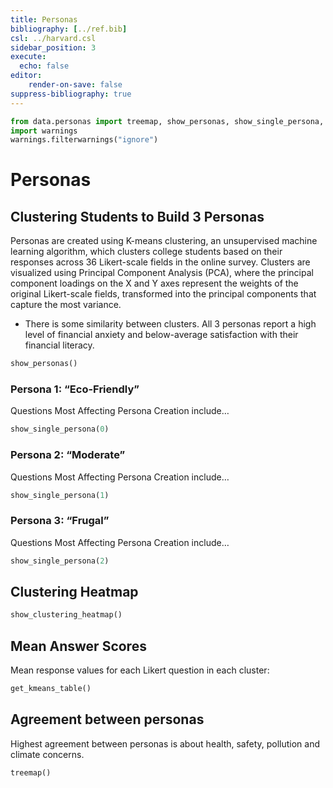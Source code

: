 ```yaml
---
title: Personas
bibliography: [../ref.bib]
csl: ../harvard.csl
sidebar_position: 3
execute:
  echo: false
editor:
    render-on-save: false
suppress-bibliography: true
---
```



```python
from data.personas import treemap, show_personas, show_single_persona, show_clustering_heatmap, get_kmeans_table
import warnings
warnings.filterwarnings("ignore")
```

# Personas

## Clustering Students to Build 3 Personas

Personas are created using K-means clustering, an unsupervised machine learning algorithm, which clusters college students based on their responses across 36 Likert-scale fields in the online survey. Clusters are visualized using Principal Component Analysis (PCA), where the principal component loadings on the X and Y axes represent the weights of the original Likert-scale fields, transformed into the principal components that capture the most variance.

- There is some similarity between clusters. All 3 personas report a high level of financial anxiety and below-average satisfaction with their financial literacy.


```python
show_personas()
```


### Persona 1: "Eco-Friendly"
Questions Most Affecting Persona Creation include...

```python
show_single_persona(0)
```


### Persona 2: "Moderate"
Questions Most Affecting Persona Creation include...
```python
show_single_persona(1)
```


### Persona 3: "Frugal"
Questions Most Affecting Persona Creation include...
```python
show_single_persona(2)
```

## Clustering Heatmap

```python
show_clustering_heatmap()
```


## Mean Answer Scores
Mean response values for each Likert question in each cluster:

```python
get_kmeans_table()
```

## Agreement between personas
Highest agreement between personas is about health, safety, pollution and climate concerns.

```python
treemap()
```



